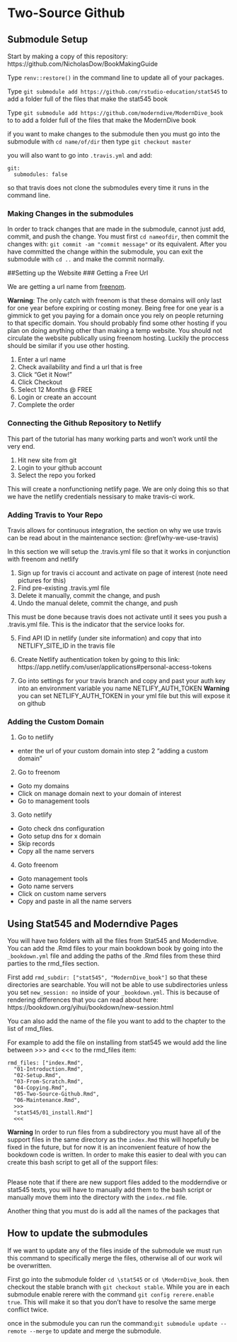 # Two-Source Github

## Submodule Setup

Start by making a copy of this repository: https://github.com/NicholasDow/BookMakingGuide

Type `renv::restore()` in the command line to update all of your packages.

Type `git submodule add https://github.com/rstudio-education/stat545`
to add a folder full of the files that make the stat545 book

Type `git submodule add https://github.com/moderndive/ModernDive_book` to 
to add a folder full of the files that make the ModernDive book

if you want to make changes to the submodule then you must go into the submodule with `cd name/of/dir` then type `git checkout master`

you will also want to go into `.travis.yml` and add:
```
git:
  submodules: false
```
so that travis does not clone the submodules every time it runs in the command line.

### Making Changes in the submodules
In order to track changes that are made in the submodule, cannot just add, commit, and push the change. You must first `cd nameofdir`, then commit the changes with: `git commit -am "commit message"` or its equivalent. After you have committed the change within the submodule, you can exit the submodule with `cd ..` and make the commit normally.

##Setting up the Website
### Getting a Free Url

We are getting a url name from [freenom](https://www.freenom.com/). 

**Warning**: The only catch with freenom is that these domains will only last for one year before expiring or costing money. Being free for one year is a gimmick to get you paying for a domain once you rely on people returning to that specific domain. You should probably find some other hosting if you plan on doing anything other than making a temp website. You should not circulate the website publically using freenom hosting. Luckily the proccess should be similar if you use other hosting.

1. Enter a url name
2. Check availability and find a url that is free
3. Click “Get it Now!”
4. Click Checkout
5. Select 12 Months @ FREE
6. Login or create an account
7. Complete the order

### Connecting the Github Repository to Netlify
This part of the tutorial has many working parts and won't work until the very end.

1. Hit new site from git
2. Login to your github account
3. Select the repo you forked

This will create a nonfunctioning netlify page. We are only doing this so that we have the netlify credentials nessisary to make travis-ci work.

### Adding Travis to Your Repo

Travis allows for continuous integration, the section on why we use travis can be read about in the maintenance section: \@ref(why-we-use-travis)

In this section we will setup the .travis.yml file so that it works in conjunction with freenom and netlify

1. Sign up for travis ci account and activate on page of interest (note need pictures for this)
2. Find pre-existing .travis.yml file
3. Delete it manually, commit the change, and push  
4. Undo the manual delete, commit the change, and push

This must be done because travis does not activate until it sees you push a .travis.yml file. This is the indicator that the service looks for. 

5. Find API ID in netlify (under site information) and copy that into NETLIFY_SITE_ID in the travis file

6. Create Netlify authentication token by going to this link: https://app.netlify.com/user/applications#personal-access-tokens 

7. Go into settings for your travis branch and copy and past your auth key into an environment variable you name NETLIFY_AUTH_TOKEN
**Warning** you can set NETLIFY_AUTH_TOKEN in your yml file but this will expose it on github

### Adding the Custom Domain

1. Go to netlify 
  - enter the url of your custom domain into step 2 “adding a custom domain”
2. Go to freenom
  - Goto my domains
  - Click on manage domain next to your domain of interest
  - Go to management tools
3. Goto netlify
  - Goto check dns configuration
  - Goto setup dns for x domain
  - Skip records
  - Copy all the name servers
4. Goto freenom
  - Goto management tools 
  - Goto name servers
  - Click on custom name servers
  - Copy and paste in all the name servers
  
## Using Stat545 and Moderndive Pages
You will have two folders with all the files from Stat545 and Moderndive. You can add the .Rmd files to your main bookdown book by going into the `_bookdown.yml` file and adding the paths of the .Rmd files from these third parties to the rmd_files section. 

First add `rmd_subdir: ["stat545", "ModernDive_book"]` so that these directories are searchable. You will not be able to use subdirectories unless you set `new_session: no` inside of your `_bookdown.yml`. This is because of rendering differences that you can read about here: https://bookdown.org/yihui/bookdown/new-session.html

You can also add the name of the file you want to add to the chapter to the list of rmd_files.

For example to add the file on installing from stat545 we would add the line between >>> and <<< to the rmd_files item:

```
rmd_files: ["index.Rmd", 
  "01-Introduction.Rmd", 
  "02-Setup.Rmd", 
  "03-From-Scratch.Rmd",
  "04-Copying.Rmd",
  "05-Two-Source-Github.Rmd",
  "06-Maintenance.Rmd",
  >>>
  "stat545/01_install.Rmd"]
  <<<
```

**Warning** In order to run files from a subdirectory you must have all of the support files in the same directory as the `index.Rmd` this will hopefully be fixed in the future, but for now it is an inconvenient feature of how the bookdown code is written. In order to make this easier to deal with you can create this bash script to get all of the support files:
```
```

Please note that if there are new support files added to the modderndive or stat545 texts, you will have to manually add them to the bash script or manually move them into the directory with the `index.rmd` file. 

Another thing that you must do is add all the names of the packages that 

## How to update the submodules
If we want to update any of the files inside of the submodule we must run this command to specifically merge the files, otherwise all of our work wil be overwritten.

First go into the submodule folder `cd \stat545` or `cd \ModernDive_book`. then checkout the stable branch with `git checkout stable`. While you are in each submodule enable rerere with the command `git config rerere.enable true`. This will make it so that you don't have to resolve the same merge conflict twice.

once in the submodule you can run the command:`git submodule update --remote --merge` to update and merge the submodule.



